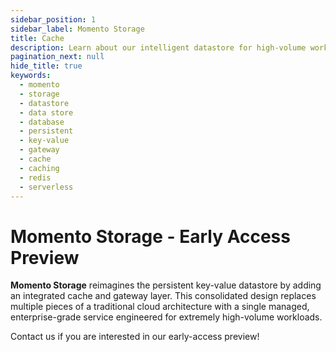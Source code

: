 ```yaml
---
sidebar_position: 1
sidebar_label: Momento Storage
title: Cache
description: Learn about our intelligent datastore for high-volume workloads
pagination_next: null
hide_title: true
keywords:
  - momento
  - storage
  - datastore
  - data store
  - database
  - persistent
  - key-value
  - gateway
  - cache
  - caching
  - redis
  - serverless
---
```


# Momento Storage - Early Access Preview

**Momento Storage** reimagines the persistent key-value datastore by adding an
integrated cache and gateway layer. This consolidated design replaces multiple pieces
of a traditional cloud architecture with a single managed, enterprise-grade service
engineered for extremely high-volume workloads.

Contact us if you are interested in our early-access preview!

